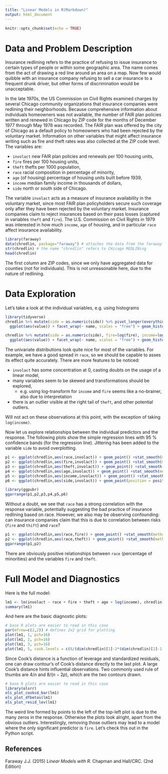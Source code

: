 ```yaml
---
title: "Linear Models in R(Markdown)"
output: html_document
---
```


```r
knitr::opts_chunk$set(echo = TRUE)
```

# Data and Problem Description

Insurance redlining refers to the practice of refusing to issue insurance to certain
types of people or within some geographic area. The name comes from the act of
drawing a red line around an area on a map. Now few would quibble with an insurance
company refusing to sell a car insurance to a frequent drunk driver, but other
forms of discrimination would be unacceptable.

In the late 1970s, the US Commission on Civil Rights examined charges by several
Chicago community organizations that insurance companies were redlining their
neighborhoods. Because comprehensive information about individuals
homeowners was not available, the number of FAIR plan policies written
and renewed in Chicago by ZIP code for the months of December 1977 through May
1978 was recorded. The FAIR plan was offered by the city of Chicago as a default
policy to homeowners who had been rejected by the voluntary market. Information
on other variables that might affect insurance writing such as fire and theft rates was
also collected at the ZIP code level. The variables are:

* `involact` new FAIR plan policies and renewals per 100 housing units,
* `fire` fires per 100 housing units,
* `theft` thefts per 1000 population,
* `race` racial composition in percentage of minority,
* `age` (of housing) percentage of housing units built before 1939,
* `income` median family income in thousands of dollars,
* `side` north or south side of Chicago.

The variable `involact` acts as a measure of insurance availability in the voluntary market, since most FAIR plan policyholders secure such coverage only after they have been rejected by the voluntary market. Insurance companies claim to reject insurances based on their pass losses (captured in variables `theft` and `fire`). The U.S. Commission on Civil Rights in 1979 was interested in how much `income`, `age` of housing, and in particular `race` affect insurance availability.

```r
library(faraway)
data(chredlin, package="faraway") # attaches the data from the faraway package
str(chredlin) # the name "chredlin" refers to CHicago REDLINing
head(chredlin)
```

The first column are ZIP codes, since we only have aggregated data for counties (not for individuals). This is not unreasonable here, due to the nature of redlining.

# Data Exploration

Let's take a look at the individual variables, e.g. using histograms

```r
library(tidyverse)
chredlin %>% mutate(side = as.numeric(side)) %>% pivot_longer(everything()) %>%
  ggplot(aes(value)) + facet_wrap(~ name, scales = "free") + geom_histogram()
```

```r
chredlin %>% mutate(side = as.numeric(side), fire=log(fire), income=log(income), theft=log(theft), age=age^2) %>% pivot_longer(everything()) %>%
  ggplot(aes(value)) + facet_wrap(~ name, scales = "free") + geom_histogram()
```

The univariate distributions look quite nice for most of the variables. For example, we have a good spread in `race`, so we should be capable to asses its effect quite accurately. There are more features to be noticed:

* `involact` has some concentration at 0, casting doubts on the usage of a linear model,
* many variables seem to be skewed and transformations should be explored,
  - e.g. using log-transform for `income` and `fire` seems like a no-brainer, also due to interpretation
* there is an outlier visible at the right tail of `theft`, and other potential outliers.

Will not act on these observations at this point, with the exception of taking `log(income)`.

Now let us explore relationships between the individual predictors and the response. The following plots show the simple regression lines with 95 % confidence bands (for the regression line). Jittering has been added to the variable `side` to avoid overplotting.

```r
p1 <- ggplot(chredlin,aes(race,involact)) + geom_point() +stat_smooth(method="lm")
p2 <- ggplot(chredlin,aes(fire,involact)) + geom_point() +stat_smooth(method="lm")
p3 <- ggplot(chredlin,aes(theft,involact)) + geom_point() +stat_smooth(method="lm")
p4 <- ggplot(chredlin,aes(age,involact)) + geom_point() +stat_smooth(method="lm")
p5 <- ggplot(chredlin,aes(income,involact)) + geom_point() +stat_smooth(method="lm")
p6 <- ggplot(chredlin,aes(side,involact)) + geom_point(position = position_jitter(width = .2,height=0))

library(ggpubr)
ggarrange(p1,p2,p3,p4,p5,p6)
```

Without a doubt, we see that `race` has a strong correlation with the response variable, potentially suggesting the bad practice of insurance redlining based on race. However, we also may be observing confounding: can insurance companies claim that this is due to correlation between risks (`fire` and `thift`) and `race`?

```r
p1 <- ggplot(chredlin,aes(race,fire)) + geom_point() +stat_smooth(method="lm")
p2 <- ggplot(chredlin,aes(race,theft)) + geom_point() +stat_smooth(method="lm")
ggarrange(p1,p2)
```

There are obviously positive relationships between `race` (percentage of minorities) and the variables `fire` and `theft`.

# Full Model and Diagnostics

Here is the full model:

```r
lm1 <- lm(involact ~ race + fire + theft + age + log(income), chredlin)
summary(lm1)
```

And here are the basic diagnostic plots:

```r
# base R plots are easier to read in this case
par(mfrow=c(2,2)) # defines 2x2 grid for plotting
plot(lm1, 1, pch=16)
plot(lm1, 2, pch=16)
plot(lm1, 3, pch=16)
plot(lm1, 5, cook.levels = c(8/(dim(chredlin)[1]-2*(dim(chredlin)[2]-1)),4/dim(chredlin)[1]))
```

Since Cook's distance is a function of leverage and standardized residuals, one can draw contour's of Cook's distance directly to the last plot. A large Cook's distance hints influential observations. Two commonly used rule of thumbs are $4/n$ and $8/(n-2p)$, which are the two contours drawn.

```r
# base R plots are easier to read in this case
library(olsrr)
ols_plot_cooksd_bar(lm1)
ols_plot_dfbetas(lm1)
ols_plot_resid_lev(lm1)
```

The weird line formed by points to the left of the top-left plot is due to the many zeros in the response. Otherwise the plots look alright, apart from the obvious outliers. Interestingly, removing those outliers may lead to a model where the only significant predictor is `fire`. Let's check this out in the Python script.

## References

Faraway J.J. (2015) *Linear Models with R*. Chapman and Hall/CRC. (2nd Edition)




